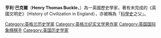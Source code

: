 {{expand|time=2016-12-15T02:52:47+00:00}}
{{unreferenced|time=2016-12-15T02:52:47+00:00}}

'''亨利·巴克爾'''（'''Henry Thomas Buckle'''，{{bd|1821年|11月24日|1862年|5月29日}}）為一英國歷史學家，著有未完成的《英國文明史》（History of Civilization in England），亦被稱為「[[科學史|科學史]]之父」。

[[Category:英格兰历史学家|Category:英格兰历史学家]]
[[Category:英格兰纪实文学男作家|Category:英格兰纪实文学男作家]]
[[Category:英国国际象棋棋手|Category:英国国际象棋棋手]]
[[Category:英国历史学家|Category:英国历史学家]]